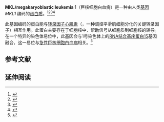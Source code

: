 {{PBB|geneid=57591}}
'''MKL/megakaryoblastic leukemia 1'''（巨核细胞白血病）是一种由人类[[基因|基因]] ''MKL1'' 编码的[[蛋白质|蛋白质]]。<ref name="pmid11431691">{{cite journal | author = Ma Z, Morris SW, Valentine V, Li M, Herbrick JA, Cui X, Bouman D, Li Y, Mehta PK, Nizetic D, Kaneko Y, Chan GC, Chan LC, Squire J, Scherer SW, Hitzler JK | title = Fusion of two novel genes, RBM15 and MKL1, in the t(1;22)(p13;q13) of acute megakaryoblastic leukemia | journal = Nat Genet | volume = 28 | issue = 3 | pages = 220–1 |date=Jun 2001 | pmid = 11431691 | pmc =  | doi = 10.1038/90054 }}</ref><ref name="pmid12019265">{{cite journal | author = Sasazuki T, Sawada T, Sakon S, Kitamura T, Kishi T, Okazaki T, Katano M, Tanaka M, Watanabe M, Yagita H, Okumura K, Nakano H | title = Identification of a novel transcriptional activator, BSAC, by a functional cloning to inhibit tumor necrosis factor-induced cell death | journal = J Biol Chem | volume = 277 | issue = 32 | pages = 28853–60 |date=Aug 2002 | pmid = 12019265 | pmc =  | doi = 10.1074/jbc.M203190200 }}</ref><ref name="pmid14970199">{{cite journal | author = Du KL, Chen M, Li J, Lepore JJ, Mericko P, Parmacek MS | title = Megakaryoblastic leukemia factor-1 transduces cytoskeletal signals and induces smooth muscle cell differentiation from undifferentiated embryonic stem cells | journal = J Biol Chem | volume = 279 | issue = 17 | pages = 17578–86 |date=Apr 2004 | pmid = 14970199 | pmc =  | doi = 10.1074/jbc.M400961200 }}</ref><ref name="entrez">{{cite web | title = Entrez Gene: MKL1 megakaryoblastic leukemia (translocation) 1| url = http://www.ncbi.nlm.nih.gov/sites/entrez?Db=gene&Cmd=ShowDetailView&TermToSearch=57591| accessdate = }}</ref>

此基因编码的蛋白能与[[转录因子|转录因子]][[心肌素|心肌素]]（{{lang-en|myocardin}}，一种调控平滑肌细胞分化的关键转录因子）相互作用。此蛋白主要存在于细胞核中，帮助信号从细胞质到细胞核的转导。在一个特异的染色体易位中，此基因会与1号染色体上的[[RBM15|RNA结合基序蛋白15]]基因融合，这一易位与[[急性巨核细胞白血病|急性巨核细胞白血病]]相关。<ref name="entrez">{{cite web | title = Entrez Gene: MKL1 megakaryoblastic leukemia (translocation) 1| url = http://www.ncbi.nlm.nih.gov/sites/entrez?Db=gene&Cmd=ShowDetailView&TermToSearch=57591| accessdate = }}</ref>
==参考文献==
{{reflist}}
==延伸阅读==
{{refbegin | 2}}
{{PBB_Further_reading 
| citations = 
*{{cite journal  | author=Nakajima D, Okazaki N, Yamakawa H, ''et al.'' |title=Construction of expression-ready cDNA clones for KIAA genes: manual curation of 330 KIAA cDNA clones. |journal=DNA Res. |volume=9 |issue= 3 |pages= 99–106 |year= 2003 |pmid= 12168954 |doi=10.1093/dnares/9.3.99  }}
*{{cite journal  | author=Dunham I, Shimizu N, Roe BA, ''et al.'' |title=The DNA sequence of human chromosome 22. |journal=Nature |volume=402 |issue= 6761 |pages= 489–95 |year= 1999 |pmid= 10591208 |doi= 10.1038/990031 }}
*{{cite journal  | author=Nagase T, Kikuno R, Ishikawa KI, ''et al.'' |title=Prediction of the coding sequences of unidentified human genes. XVI. The complete sequences of 150 new cDNA clones from brain which code for large proteins in vitro. |journal=DNA Res. |volume=7 |issue= 1 |pages= 65–73 |year= 2000 |pmid= 10718198 |doi=10.1093/dnares/7.1.65  }}
*{{cite journal  | author=Mercher T, Coniat MB, Monni R, ''et al.'' |title=Involvement of a human gene related to the Drosophila spen gene in the recurrent t(1;22) translocation of acute megakaryocytic leukemia. |journal=Proc. Natl. Acad. Sci. U.S.A. |volume=98 |issue= 10 |pages= 5776–9 |year= 2001 |pmid= 11344311 |doi= 10.1073/pnas.101001498  | pmc=33289 }}
*{{cite journal  | author=Wang D, Chang PS, Wang Z, ''et al.'' |title=Activation of cardiac gene expression by myocardin, a transcriptional cofactor for serum response factor. |journal=Cell |volume=105 |issue= 7 |pages= 851–62 |year= 2001 |pmid= 11439182 |doi=10.1016/S0092-8674(01)00404-4  }}
*{{cite journal  | author=Wang DZ, Li S, Hockemeyer D, ''et al.'' |title=Potentiation of serum response factor activity by a family of myocardin-related transcription factors. |journal=Proc. Natl. Acad. Sci. U.S.A. |volume=99 |issue= 23 |pages= 14855–60 |year= 2003 |pmid= 12397177 |doi= 10.1073/pnas.222561499  | pmc=137508 }}
*{{cite journal  | author=Strausberg RL, Feingold EA, Grouse LH, ''et al.'' |title=Generation and initial analysis of more than 15,000 full-length human and mouse cDNA sequences. |journal=Proc. Natl. Acad. Sci. U.S.A. |volume=99 |issue= 26 |pages= 16899–903 |year= 2003 |pmid= 12477932 |doi= 10.1073/pnas.242603899  | pmc=139241 }}
*{{cite journal  | author=Cen B, Selvaraj A, Burgess RC, ''et al.'' |title=Megakaryoblastic leukemia 1, a potent transcriptional coactivator for serum response factor (SRF), is required for serum induction of SRF target genes. | url=https://archive.org/details/sim_molecular-and-cellular-biology_2003-09_23_18/page/6597 |journal=Mol. Cell. Biol. |volume=23 |issue= 18 |pages= 6597–608 |year= 2003 |pmid= 12944485 |doi=10.1128/MCB.23.18.6597-6608.2003  | pmc=193697  }}
*{{cite journal  | author=Selvaraj A, Prywes R |title=Megakaryoblastic leukemia-1/2, a transcriptional co-activator of serum response factor, is required for skeletal myogenic differentiation. |journal=J. Biol. Chem. |volume=278 |issue= 43 |pages= 41977–87 |year= 2004 |pmid= 14565952 |doi= 10.1074/jbc.M305679200 }}
*{{cite journal  | author=Ota T, Suzuki Y, Nishikawa T, ''et al.'' |title=Complete sequencing and characterization of 21,243 full-length human cDNAs. |journal=Nat. Genet. |volume=36 |issue= 1 |pages= 40–5 |year= 2004 |pmid= 14702039 |doi= 10.1038/ng1285 }}
*{{cite journal  | author=Beausoleil SA, Jedrychowski M, Schwartz D, ''et al.'' |title=Large-scale characterization of HeLa cell nuclear phosphoproteins. |journal=Proc. Natl. Acad. Sci. U.S.A. |volume=101 |issue= 33 |pages= 12130–5 |year= 2004 |pmid= 15302935 |doi= 10.1073/pnas.0404720101  | pmc=514446 }}
*{{cite journal  | author=Selvaraj A, Prywes R |title=Expression profiling of serum inducible genes identifies a subset of SRF target genes that are MKL dependent. |journal=BMC Mol. Biol. |volume=5|pages= 13 |year= 2005 |pmid= 15329155 |doi= 10.1186/1471-2199-5-13  | pmc=516031 }}
*{{cite journal  | author=Collins JE, Wright CL, Edwards CA, ''et al.'' |title=A genome annotation-driven approach to cloning the human ORFeome. |journal=Genome Biol. |volume=5 |issue= 10 |pages= R84 |year= 2005 |pmid= 15461802 |doi= 10.1186/gb-2004-5-10-r84  | pmc=545604 }}
*{{cite journal  | author=Gerhard DS, Wagner L, Feingold EA, ''et al.'' |title=The status, quality, and expansion of the NIH full-length cDNA project: the Mammalian Gene Collection (MGC). |journal=Genome Res. |volume=14 |issue= 10B |pages= 2121–7 |year= 2004 |pmid= 15489334 |doi= 10.1101/gr.2596504  | pmc=528928 }}
*{{cite journal  | author=Hsiao HH, Yang MY, Liu YC, ''et al.'' |title=RBM15-MKL1 (OTT-MAL) fusion transcript in an adult acute myeloid leukemia patient. |journal=Am. J. Hematol. |volume=79 |issue= 1 |pages= 43–5 |year= 2005 |pmid= 15849773 |doi= 10.1002/ajh.20298 }}
*{{cite journal  | author=Nakagawa K, Kuzumaki N |title=Transcriptional activity of megakaryoblastic leukemia 1 (MKL1) is repressed by SUMO modification. |journal=Genes Cells |volume=10 |issue= 8 |pages= 835–50 |year= 2005 |pmid= 16098147 |doi= 10.1111/j.1365-2443.2005.00880.x }}
}}
{{refend}}

{{gene-22-stub}}

<!-- The PBB_Controls template provides controls for Protein Box Bot, please see Template:PBB_Controls for details. -->
{{PBB_Controls
| update_page = yes 
| require_manual_inspection = no 
| update_protein_box = yes
| update_summary = yes
| update_citations = yes
}}